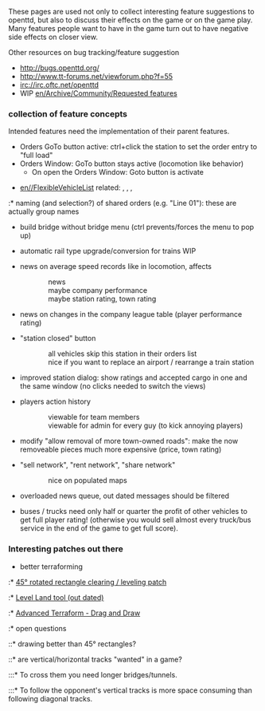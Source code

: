 These pages are used not only to collect interesting feature suggestions to openttd, but also to discuss their effects on the game or on the game play. Many features people want to have in the game turn out to have negative side effects on closer view.

Other resources on bug tracking/feature suggestion
* http://bugs.openttd.org/
* http://www.tt-forums.net/viewforum.php?f=55
* irc://irc.oftc.net/openttd
* WIP [[en/Archive/Community/Requested features]]


=== collection of feature concepts ===

Intended features need the implementation of their parent features.

* Orders GoTo button active: ctrl+click the station to set the order entry to "full load" {{en/Flyspray|1194}}
* Orders Window: GoTo button stays active (locomotion like behavior)
** On open the Orders Window: Goto button is activate

* [[en//FlexibleVehicleList]] related: {{en/Flyspray|1324}}, {{en/Flyspray|1448}}, {{en/Flyspray|1042}}, {{en/Flyspray|1321}}
:* naming (and selection?) of shared orders (e.g. "Line 01"): these are actually group names

* build bridge without bridge menu (ctrl prevents/forces the menu to pop up)

* automatic rail type upgrade/conversion for trains WIP {{en/Flyspray|1859}} 

* news on average speed records like in locomotion, affects
::news
::maybe company performance
::maybe station rating, town rating

* news on changes in the company league table (player performance rating)

* "station closed" button
:: all vehicles skip this station in their orders list
:: nice if you want to replace an airport / rearrange a train station

* improved station dialog: show ratings and accepted cargo in one and the same window (no clicks needed to switch the views)

* players action history
::viewable for team members
::viewable for admin for every guy (to kick annoying players)

* modify "allow removal of more town-owned roads": make the now removeable pieces much more expensive (price, town rating)

* "sell network", "rent network", "share network"
:: nice on populated maps

* overloaded news queue, out dated messages should be filtered

* buses / trucks need only half or quarter the profit of other vehicles to get full player rating! (otherwise you would sell almost every truck/bus service in the end of the game to get full score).

=== Interesting patches out there ===

* better terraforming
:* [http://www.tt-forums.net/viewtopic.php?f=33&t=19311 45° rotated rectangle clearing / leveling patch]
:* [http://www.tt-forums.net/viewtopic.php?t=14264 Level Land tool (out dated)]
:* [http://www.tt-forums.net/viewtopic.php?f=33&t=35627 Advanced Terraform - Drag and Draw]
:* open questions
::* drawing better than 45° rectangles?
::* are vertical/horizontal tracks "wanted" in a game?
:::* To cross them you need longer bridges/tunnels.
:::* To follow the opponent's vertical tracks is more space consuming than following diagonal tracks.